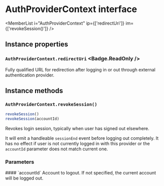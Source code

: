 <Module name="@misonou/brew-extension-auth" />

# AuthProviderContext interface

<MemberList
    i="AuthProviderContext"
    ip={['redirectUri']}
    im={['revokeSession()']}
/>

## Instance properties

### `AuthProviderContext.redirectUri` <Badge.ReadOnly />

Fully qualified URL for redirection after logging in or out through external authentication provider.

## Instance methods

### `AuthProviderContext.revokeSession()`

```javascript
revokeSession()
revokeSession(accountId)
```

Revokes login session, typically when user has signed out elsewhere.

It will emit a handleable `sessionEnd` event before logging out completely.
It has no effect if user is not currently logged in with this provider or the `accountId` parameter does not match current one.

### Parameters

<dl>
    #### `accountId` <Badge.Optional />
    Account to logout. If not specified, the current account will be logged out.

</dl>
